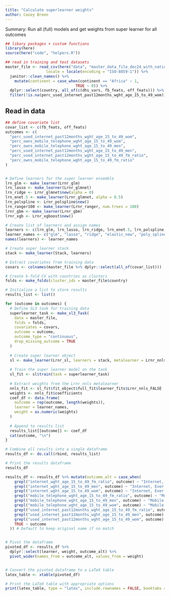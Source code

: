 ```yaml
---
title: "Calculate superlearner weights"
author: Casey Breen
---
```


Summary: Run all (full) models and get weights from super learner for all outcomes 


```r
## libary packages + custom functions 
library(here)
source(here("code", "helpers.R"))

## read in training and test datasets 
master_file <- read_csv(here("data", "master_data_file_dec24_with_national.csv"), 
                  locale = locale(encoding = "ISO-8859-1")) %>%
  janitor::clean_names() %>% 
    mutate(continent = case_when(continent == "Africa" ~ 1,
                               TRUE ~ 0)) %>% 
  dplyr::select(country, all_of(c(dhs_vars, fb_feats, off_feats))) %>% 
  filter(!is.na(perc_used_internet_past12months_wght_age_15_to_49_wom)) %>% drop_na() 
```

## Read in data 

```r
## define covariate list 
covar_list <- c(fb_feats, off_feats)
outcomes <- c(
  "perc_used_internet_past12months_wght_age_15_to_49_wom",
  "perc_owns_mobile_telephone_wght_age_15_to_49_wom",
  "perc_owns_mobile_telephone_wght_age_15_to_49_men",
  "perc_used_internet_past12months_wght_age_15_to_49_men",
  "perc_used_internet_past12months_wght_age_15_to_49_fm_ratio",
  "perc_owns_mobile_telephone_wght_age_15_to_49_fm_ratio"
)


# Define learners for the super learner ensemble
lrn_glm <- make_learner(Lrnr_glm)
lrn_lasso <- make_learner(Lrnr_glmnet)
lrn_ridge <- Lrnr_glmnet$new(alpha = 0)
lrn_enet.5 <- make_learner(Lrnr_glmnet, alpha = 0.5)
lrn_polspline <- Lrnr_polspline$new()
lrn_ranger100 <- make_learner(Lrnr_ranger, num.trees = 100)
lrnr_gbm <- make_learner(Lrnr_gbm)
lrnr_xgb <- Lrnr_xgboost$new()

# Create list of learners and assign names
learners <- c(lrn_glm, lrn_lasso, lrn_ridge, lrn_enet.5, lrn_polspline, lrn_ranger100, lrnr_gbm, lrnr_xgb)
learner_names <- c("glm", "lasso", "ridge", "elastic_new", "poly_spline", "ranger", "gbm", "xgb")
names(learners) <- learner_names

# Create super learner stack
stack <- make_learner(Stack, learners)

# Extract covariates from training data
covars <- colnames(master_file %>% dplyr::select(all_of(covar_list)))

# Create k-fold CV with countries as clusters
folds <- make_folds(cluster_ids = master_file$country)

# Initialize a list to store results
results_list <- list()

for (outcome in outcomes) {
  # Define SL3 task for training data
  superlearner_task <- make_sl3_Task(
    data = master_file,
    folds = folds,
    covariates = covars,
    outcome = outcome,
    outcome_type = "continuous",
    drop_missing_outcome = TRUE
  )
  
  # Create super learner object
  sl <- make_learner(Lrnr_sl, learners = stack, metalearner = Lrnr_nnls$new())
  
  # Train the super learner model on the task
  sl_fit <- sl$train(task = superlearner_task)
  
  # Extract weights from the Lrnr_nnls metalearner
  nnls_fit <- sl_fit$fit_object$full_fit$learner_fits$Lrnr_nnls_FALSE
  weights <- nnls_fit$coefficients
  coef_df <- data.frame(
    outcome = rep(outcome, length(weights)),
    learner = learner_names,
    weight = as.numeric(weights)
  )
  
  # Append to results list
  results_list[[outcome]] <- coef_df
  cat(outcome, "\n")
}

# Combine all results into a single dataframe
results_df <- do.call(rbind, results_list)

# Print the results dataframe
results_df


```

```r
results_df <- results_df %>% mutate(outcome_alt = case_when(
    grepl("internet_wght_age_15_to_49_fm_ratio", outcome) ~ "Internet, Ever (Ratio)",
    grepl("internet_wght_age_15_to_49_men", outcome) ~ "Internet, Ever (Men)",
    grepl("internet_wght_age_15_to_49_wom", outcome) ~ "Internet, Ever (Women)",
    grepl("mobile_telephone_wght_age_15_to_49_fm_ratio", outcome) ~ "Mobile (Ratio)",
    grepl("mobile_telephone_wght_age_15_to_49_men", outcome) ~ "Mobile (Men)",
    grepl("mobile_telephone_wght_age_15_to_49_wom", outcome) ~ "Mobile (Women)",
    grepl("used_internet_past12months_wght_age_15_to_49_fm_ratio", outcome) ~ "Internet (Ratio)",
    grepl("used_internet_past12months_wght_age_15_to_49_men", outcome) ~ "Internet (Men)",
    grepl("used_internet_past12months_wght_age_15_to_49_wom", outcome) ~ "Internet (Women)",
    TRUE ~ outcome
  )) # Default to keep original name if no match


# Pivot the dataframe
pivoted_df <- results_df %>%
  dplyr::select(learner, weight, outcome_alt) %>% 
  pivot_wider(names_from = outcome_alt, values_from = weight)


# Convert the pivoted dataframe to a LaTeX table
latex_table <- xtable(pivoted_df)

# Print the LaTeX table with appropriate options
print(latex_table, type = "latex", include.rownames = FALSE, booktabs = TRUE, file = here("figures", "superlearner_weights.tex"))

```


